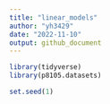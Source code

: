```yaml
---
title: "linear_models"
author: "yh3429"
date: "2022-11-10"
output: github_document
---
```


```r
library(tidyverse)
library(p8105.datasets)

set.seed(1)
```

